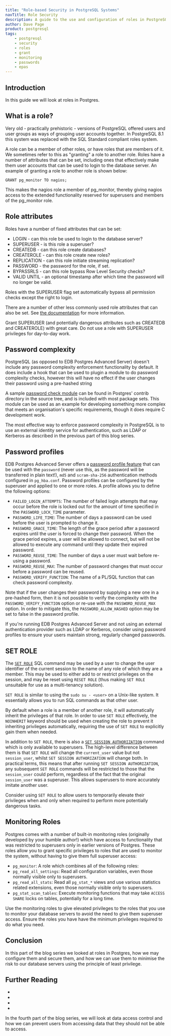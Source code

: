 ```yaml
---
title: "Role-based Security in PostgreSQL Systems"
navTitle: Role Security
description: A guide to the use and configuration of roles in PostgreSQL systems with a focus on security
author: Dave Page
product: postgresql
tags:
    - postgresql
    - security
    - roles
    - grant
    - monitoring
    - passwords
    - epas
---
```



## Introduction

In this guide we will look at roles in Postgres. 

## What is a role?

Very old - practically prehistoric - versions of PostgreSQL offered users and user groups as ways of grouping user accounts together. In PostgreSQL 8.1 this system was replaced with the SQL Standard compliant roles system.

A role can be a member of other roles, or have roles that are members of it. We sometimes refer to this as "granting" a role to another role. Roles have a number of attributes that can be set, including ones that effectively make them user accounts that can be used to login to the database server. An example of granting a role to another role is shown below:

```
GRANT pg_monitor TO nagios;
```

This makes the nagios role a member of pg_monitor, thereby giving nagios access to the extended functionality reserved for superusers and members of the pg_monitor role.

## Role attributes

Roles have a number of fixed attributes that can be set:

- LOGIN - can this role be used to login to the database server?
- SUPERUSER - is this role a superuser?
- CREATEDB - can this role create databases?
- CREATEROLE - can this role create new roles?
- REPLICATION - can this role initiate streaming replication?
- PASSWORD - the password for the role, if set.
- BYPASSRLS - can this role bypass Row Level Security checks?
- VALID UNTIL - an optional timestamp after which time the password will no longer be valid.

Roles with the SUPERUSER flag set automatically bypass all permission checks except the right to login.

There are a number of other less commonly used role attributes that can also be set. See [the documentation](https://www.postgresql.org/docs/12/sql-createrole.html) for more information.

<Attention>Grant SUPERUSER (and potentially dangerous attributes such as CREATEDB and CREATEROLE) with great care. Do not use a role with SUPERUSER privileges for day-to-day work.</Attention>

## Password complexity

PostgreSQL (as opposed to EDB Postgres Advanced Server) doesn't include any password complexity enforcement functionality by default. It does include a hook that can be used to plugin a module to do password complexity checks, however this will have no effect if the user changes their password using a pre-hashed string

A sample [password check module](https://www.postgresql.org/docs/current/passwordcheck.html) can be found in Postgres' contrib directory in the source tree, and is included with most package sets. This module can be used as an example for developing something more complex that meets an organisation's specific requirements, though it does require C development work.

<Attention>The most effective way to enforce password complexity in PostgreSQL is to use an external identity service for authentication, such as LDAP or Kerberos as described in the previous part of this blog series.</Attention>

## Password profiles

EDB Postgres Advanced Server offers a [password profile feature](https://www.enterprisedb.com/edb-docs/d/edb-postgres-advanced-server/user-guides/database-compatibility-for-oracle-developers-guide/12/Database_Compatibility_for_Oracle_Developers_Guide.1.030.html) that can be used with the `password` (never use this, as the password will be transferred in plain text!), `md5` and `scram-sha-256` authentication methods configured in `pg_hba.conf`. Password profiles can be configured by the superuser and applied to one or more roles. A profile allows you to define the following options:

- `FAILED_LOGIN_ATTEMPTS`: The number of failed login attempts that may occur before the role is locked out for the amount of time specified in the `PASSWORD_LOCK_TIME` parameter.
- `PASSWORD_LIFE_TIME`: The number of days a password can be used before the user is prompted to change it.
- `PASSWORD_GRACE_TIME`: The length of the grace period after a password expires until the user is forced to change their password. When the grace period expires, a user will be allowed to connect, but will not be allowed to execute any command until they update their expired password.
- `PASSWORD_REUSE_TIME`: The number of days a user must wait before re-using a password.
- `PASSWORD_REUSE_MAX`: The number of password changes that must occur before a password can be reused.
- `PASSWORD_VERIFY_FUNCTION`: The name of a PL/SQL function that can check password complexity.

Note that if the user changes their password by supplying a new one in a pre-hashed form, then it is not possible to verify the complexity with the `PASSWORD_VERIFY_FUNCTION` option or re-use with the `PASSWORD_REUSE_MAX` option. In order to mitigate this, the `PASSWORD_ALLOW_HASHED` option may be set to false in the password profile.

<Attention>If you're running EDB Postgres Advanced Server and not using an external authentication provider such as LDAP or Kerberos, consider using password profiles to ensure your users maintain strong, regularly changed passwords.</Attention>

## SET ROLE

The [`SET ROLE`](https://www.postgresql.org/docs/current/sql-set-role.html) SQL command may be used by a user to change the user identifier of the current session to the name of any role of which they are a member. This may be used to either add to or restrict privileges on the session, and may be reset using `RESET ROLE` (thus making `SET ROLE` unsuitable for use as a multi-tenancy solution).

`SET ROLE` is similar to using the `sudo su - <user>` on a Unix-like system. It essentially allows you to run SQL commands as that other user.

By default when a role is a member of another role, it will automatically inherit the privileges of that role. In order to use `SET ROLE` effectively, the `NOINHERIT` keyword should be used when creating the role to prevent it inheriting privileges automatically, requiring the use of `SET ROLE` to explicitly gain them when needed.

In addition to `SET ROLE`, there is also a [`SET SESSION AUTHORIZATION`](https://www.postgresql.org/docs/current/sql-set-session-authorization.html) command which is only available to superusers. The high-level difference between them is that `SET ROLE` will change the `current_user` value but not `session_user`, whilst `SET SESSION AUTHORIZATION` will change both. In practical terms, this means that after running `SET SESSION AUTHORIZATION`, any subsequent `SET ROLE` commands will be restricted to those that the `session_user` could perform, regardless of the fact that the original `session_user` was a superuser. This allows superusers to more accurately imitate another user.

<Attention>Consider using `SET ROLE` to allow users to temporarily elevate their privileges when and only when required to perform more potentially dangerous tasks.</Attention>

## Monitoring Roles

Postgres comes with a number of built-in monitoring roles (originally developed by your humble author!) which have access to functionality that was restricted to superusers only in earlier versions of Postgres. These roles allow you to grant specific privileges to roles that are used to monitor the system, without having to give them full superuser access:

- `pg_monitor`: A role which combines all of the following roles:
- `pg_read_all_settings`: Read all configuration variables, even those normally visible only to superusers.
- `pg_read_all_stats`: Read all `pg_stat_*` views and use various statistics related extensions, even those normally visible only to superusers.
- `pg_stat_scan_tables`: Execute monitoring functions that may take `ACCESS SHARE` locks on tables, potentially for a long time.

Use the monitoring roles to give elevated privileges to the roles that you use to monitor your database servers to avoid the need to give them superuser access. Ensure the roles you have have the minimum privileges required to do what you need.

## Conclusion

In this part of the blog series we looked at roles in Postgres, how we may configure them and secure them, and how we can use them to minimise the risk to our database servers using the principle of least privilege.

## Further Reading

- 
- 
- 
- 

In the fourth part of the blog series, we will look at data access control and how we can prevent users from accessing data that they should not be able to access.





